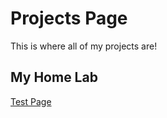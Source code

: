 # Projects Page
This is where all of my projects are!

## My Home Lab

[Test Page](/projects/test-project)